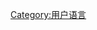 {{Babels|tvx|zhname=大武壠語|zero=0|wikipedia=none}}
{{Commonscat|User tvx}}

[[Category:用户语言|Category:用户语言]]